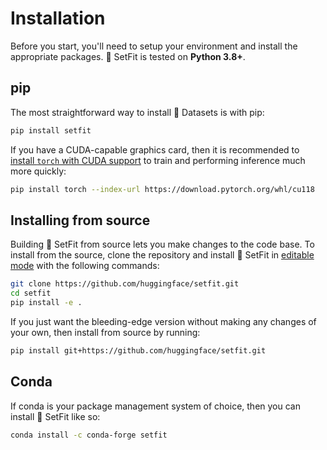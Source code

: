 
# Installation

Before you start, you'll need to setup your environment and install the appropriate packages. 🤗 SetFit is tested on **Python 3.8+**.

## pip

The most straightforward way to install 🤗 Datasets is with pip:

```bash
pip install setfit
```

If you have a CUDA-capable graphics card, then it is recommended to [install `torch` with CUDA support](https://pytorch.org/get-started/locally/) to train and performing inference much more quickly:

```bash
pip install torch --index-url https://download.pytorch.org/whl/cu118
```

## Installing from source

Building 🤗 SetFit from source lets you make changes to the code base. To install from the source, clone the repository and install 🤗 SetFit in [editable mode](https://setuptools.pypa.io/en/latest/userguide/development_mode.html) with the following commands:

```bash
git clone https://github.com/huggingface/setfit.git
cd setfit
pip install -e .
```

If you just want the bleeding-edge version without making any changes of your own, then install from source by running:

```bash
pip install git+https://github.com/huggingface/setfit.git
```

## Conda

If conda is your package management system of choice, then you can install 🤗 SetFit like so:

```bash
conda install -c conda-forge setfit
```